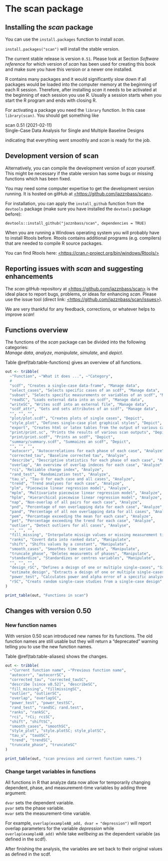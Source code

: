 # The scan package

## Installing the *scan* package

You can use the `install.packages` function to install *scan*.

`install.packages("scan")` will install the stable version.

The current stable release is version `0.51`. Please look at Section *Software reference* for which version of *scan* has been used for creating this book and make sure you have this version or a newer one installed.

R contains many packages and it would significantly slow down if all packages would be loaded into the computer memory at the beginning of each R session. Therefore, after installing *scan* it needs to be activated at the beginning of each session you use R. Usually a session starts when you start the R program and ends with closing R.

For activating a package you need the `library` function. In this case `library(scan)`. You should get something like

scan 0.51 (2021-02-11)\
Single-Case Data Analysis for Single and Multiple Baseline Designs

indicating that everything went smoothly and *scan* is ready for the job.

## Development version of scan

Alternatively, you can compile the development version of *scan* yourself. This might be necessary if the stable version has some bugs or missing functions which has been fixed.

You may need some computer expertise to get the development version running. It is hosted on gitHub at [\<https://github.com/jazznbass/scan\>](https://github.com/jazznbass/scan){.uri}.

For installation, you can apply the `install_github` function from the `devtools` package (make sure you have installed the `devtools` package before):

`devtools::install_github("jazznbass/scan", dependencies = TRUE)`

When you are running a Windows operating system you will probably have to install Rtools before. Rtools contains additional programs (e.g. compilers) that are needed to compile R source packages.

You can find Rtools here: [\<https://cran.r-project.org/bin/windows/Rtools/\>](https://cran.r-project.org/bin/windows/Rtools/){.uri}

## Reporting issues with *scan* and suggesting enhancements

The *scan* gitHub repository at [\<https://github.com/jazznbass/scan\>](https://github.com/jazznbass/scan){.uri} is the ideal place to report bugs, problems, or ideas for enhancing *scan*. Please use the issue tool (direct link: [\<https://github.com/jazznbass/scan/issues\>](https://github.com/jazznbass/scan/issues){.uri}).

We are very thankful for any feedback, corrections, or whatever helps to improve *scan*!

## Functions overview

The functions of the *scan* package can be divided into the following categories:\
*Manage data*, *analyze*, *manipulate*, *simulate*, and *depict*.

Table \@ref(tab:table-functions) gives an overview of all functions.

```r
out <- tribble(
  ~"Function", ~"What it does ...", ~"Category",
  #
  "scdf", "Creates a single-case data-frame", "Manage data",
  "select_cases", "Selects specific cases of an scdf", "Manage data",
  "subset", "Selects specific measurements or variables of an scdf", "Manage data",
  "readSC", "Loads external data into an scdf", "Manage data",
  "writeSC", "Writes scdf into an external file", "Manage data",
  "scdf_attr", "Gets and sets attributes of an scdf", "Manage data",
  "", "", "",
  "plot/plot.scdf", "Creates plots of single cases", "Depict",
  "style_plot", "Defines single-case plot graphical styles", "Depict",
  "export", "Creates html or latex tables from the output of various can functions", "Depict",
  "print/print.sc", "Prints the results of various scan outputs", "Depict",
  "print/print.scdf", "Prints an scdf", "Depict",
  "summary/summary.scdf", "Summaizes an scdf", "Depict",
  "", "", "",
  "autocorr", "Autocorrelations for each phase of each case", "Analyze",
  "corrected_tau", "Baseline corrected tau", "Analyze",
  "describe", "Descriptive statistics for each phase of each case", "Analyze",
  "overlap", "An overview of overlap indeces for each case", "Analyze",
  "rci", "Reliable change index", "Analyze",
  "rand_test", "Randomization test", "Analyze",
  "tau_u", "Tau-U for each case and all cases", "Analyze",
  "trend", "Trend analyses for each case", "Analyze",
  "plm", "Piecewise linear regression model", "Analyze",
  "mplm", "Multivariate piecewise linear regression model", "Analyze",
  "hplm", "Hierarchical piecewise linear regression model", "Analyze",
  "nap", "Non-overlap of all pairs for each case", "Analyze",
  "pnd", "Percentage of non overlapping data for each case", "Analyze",
  "pand", "Percentage of all non overlapping data for all cases", "Analyze",
  "pem", "Percantage exceeding the mean for each case", "Analyze",
  "pet", "Percentage exceeding the trend for each case", "Analyze",
  "outlier", "Detect outliers for all cases", "Analyse",
  "", "", "",
  "fill_missing", "Interpolate missign values or missing measurement times", "Manipulate",
  "ranks", "Covert data into ranked data", "Manipulate",
  "shift", "Shifts values by a constant", "Manipulate",
  "smooth_cases", "Smoothes time series data", "Manipulate",
  "truncate_phase", "Deletes measuremts of phases", "Manipulate",
  "standardize", "Standardizes or centres variables", "Manipulate",
  "", "", "",
  "design_rSC", "Defines a deisgn of one or multiple single-cases", "Simulate",
  "estimate_design", "Extracts a deisgn of one or multiple single-cases from an scdf", "Simulate",
  "power_test", "Calculates power and alpha error of a specific analyzes for a specific single-case design", "Simulate",
  "rSC", "Creats random single-case studies from a single-case design", "Simulate"
)

print_table(out, "Functions in scan")

```

## Changes with version 0.50

### New function names

With version 0.50 scan introduced new names for its functions. The old function names are still usable but they will return a "deprecated" warning telling you to use the new function names.

Table \@ref(tab:table-aliases) shows the changes.

```r
out <- tribble(
  ~"Current function name", ~"Previous function name",
  "autocorr", "autocorrSC",
  "corrected_tau", "corrected_tauSC",
  "describe [since v0.52]", "describeSC",
  "fill_missing", "fillmissingSC",
  "outlier", "outlierSC",
  "overlap", "overlapSC",
  "power_test", "power_testSC",
  "rand_test", "randSC; rand.test",
  "ranks", "rankSC",
  "rci", "rCi; rciSC",
  "shift", "shiftSC",
  "smooth_cases", "smoothSC",
  "style_plot", "style.plotSC; style_plotSC",
  "tau_u", "tauUSC",
  "trend", "trendSC",
  "truncate_phase", "truncateSC"
)

print_table(out, "scan previous and current function names.")

```

### Change target variables in functions

All functions in R that analyze data now allow for temporarily changing dependent, phase, and measurement-time variables by adding three argument:

`dvar` sets the dependent variable.\
`pvar` sets the phase variable.\
`mvar` sets the measurement-time variable.

For example, `overlap(exampleAB_add, dvar = "depression")` will report overlap parameters for the variable *depression* while `overlap(exampleAB_add)` while take *wellbeing* as the dependent variable (as defined in the scdf).

After finishing the analysis, the variables are set back to their original values as defined in the scdf.
